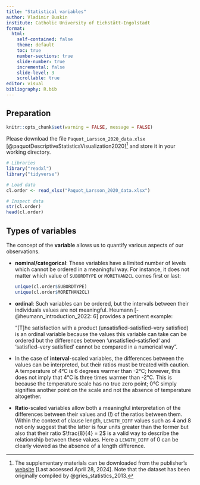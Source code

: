 ```yaml
---
title: "Statistical variables"
author: Vladimir Buskin
institute: Catholic University of Eichstätt-Ingolstadt
format:
  html:
    self-contained: false
    theme: default
    toc: true
    number-sections: true
    slide-number: true
    incremental: false
    slide-level: 3
    scrollable: true
editor: visual
bibliography: R.bib
---
```


## Preparation

```r
knitr::opts_chunk$set(warning = FALSE, message = FALSE)
```

Please download the file `Paquot_Larsson_2020_data.xlsx`
[@paquotDescriptiveStatisticsVisualization2020][^variables-1] and store
it in your working directory.

[^variables-1]: The supplementary materials can be downloaded from the
    publisher's
    [website](https://link.springer.com/chapter/10.1007/978-3-030-46216-1_17)
    \[Last accessed April 28, 2024\]. Note that the dataset has been
    originally compiled by @gries_statistics_2013.

```r
# Libraries
library("readxl")
library("tidyverse")

# Load data
cl.order <- read_xlsx("Paquot_Larsson_2020_data.xlsx")

# Inspect data
str(cl.order)
head(cl.order)

```

## Types of variables

The concept of the **variable** allows us to quantify various aspects of
our observations.

-   **nominal/categorical**: These variables have a limited number of
    levels which cannot be ordered in a meaningful way. For instance, it
    does not matter which value of `SUBORDTYPE` or `MORETHAN2CL` comes
    first or last:

    ```r
    unique(cl.order$SUBORDTYPE)
    unique(cl.order$MORETHAN2CL)
    ```

-   **ordinal**: Such variables can be ordered, but the intervals
    between their individuals values are not meaningful. Heumann
    [-@heumann_introduction_2022: 6] provides a pertinent example:

    "\[T\]he satisfaction with a product (unsatisfied–satisfied–very
    satisfied) is an ordinal variable because the values this variable
    can take can be ordered but the differences between
    'unsatisfied–satisfied' and 'satisfied–very satisfied' cannot be
    compared in a numerical way".

-   In the case of **interval**-scaled variables, the differences
    between the values can be interpreted, but their ratios must be
    treated with caution. A temperature of 4°C is 6 degrees warmer than
    -2°C; however, this does not imply that 4°C is three times warmer
    than -2°C. This is because the temperature scale has no true zero
    point; 0°C simply signifies another point on the scale and not the
    absence of temperature altogether.

-   **Ratio**-scaled variables allow both a meaningful interpretation of
    the differences between their values and (!) of the ratios between
    them. Within the context of clause length, `LENGTH_DIFF` values such
    as 4 and 8 not only suggest that the latter is four units greater
    than the former but also that their ratio $\frac{8}{4} = 2$ is a
    valid way to describe the relationship between these values. Here a
    `LENGTH_DIFF` of 0 can be clearly viewed as the absence of a length
    difference.
